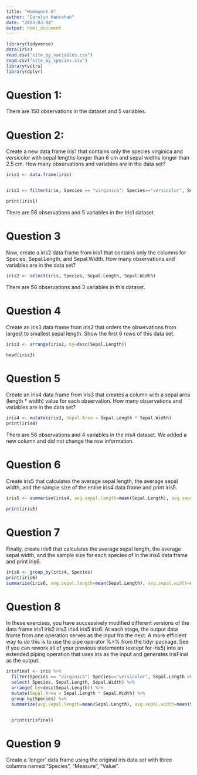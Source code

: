 ```yaml
---
title: "Homework 6"
author: "Carolyn Hanrahan"
date: "2023-03-04"
output: html_document
---
```



```r
library(tidyverse)
data(iris)
read.csv("site_by_variables.csv")
read.csv("site_by_species.csv")
library(vctrs)
library(dplyr)


```

# Question 1: 
There are 150 observations in the dataset and 5 variables. 

# Question 2: 
Create a new data frame iris1 that contains only the species virginica and versicolor with sepal lengths longer than 6 cm and sepal widths longer than 2.5 cm. How many observations and variables are in the data set?


```r
iris1 <- data.frame(iris)


iris1 <- filter(iris, Species == "virginica"| Species=="versicolor", Sepal.Length > 6, Sepal.Width >2.5)

print(iris1)

```

There are 56 observations and 5 variables in the Iris1 dataset.

# Question 3
Now, create a iris2 data frame from iris1 that contains only the columns for Species, Sepal.Length, and Sepal.Width. How many observations and variables are in the data set?


```r
iris2 <- select(iris, Species, Sepal.Length, Sepal.Width)


```
There are 56 observations and 3 variables in this dataset. 

# Question 4
Create an iris3 data frame from iris2 that orders the observations from largest to smallest sepal length. Show the first 6 rows of this data set.

```r
iris3 <- arrange(iris2, by=desc(Sepal.Length))

head(iris3)

```


# Question 5
Create an iris4 data frame from iris3 that creates a column with a sepal area (length * width) value for each observation. How many observations and variables are in the data set?

```r

iris4 <- mutate(iris3, Sepal.Area = Sepal.Length * Sepal.Width)
print(iris4)

```

There are 56 observations and 4 variables in the iris4 dataset. We added a new column and did not change the row information. 

# Question 6 
Create iris5 that calculates the average sepal length, the average sepal width, and the sample size of the entire iris4 data frame and print iris5.

```r
iris5 <- summarize(iris4, avg.sepal.length=mean(Sepal.Length), avg.sepal.width=mean(Sepal.Width), TotalNumber=n())

print(iris5)

```


# Question 7 
Finally, create iris6 that calculates the average sepal length, the average sepal width, and the sample size for each species of in the iris4 data frame and print iris6.

```r
iris6 <- group_by(iris4, Species)
print(iris6)
summarize(iris6, avg.sepal.length=mean(Sepal.Length), avg.sepal.width=mean(Sepal.Width), TotalNumber=n())

```

# Question 8
In these exercises, you have successively modified different versions of the data frame iris1 iris2 iris3 iris4 iris5 iris6. At each stage, the output data frame from one operation serves as the input fro the next. A more efficient way to do this is to use the pipe operator %>% from the tidyr package. See if you can rework all of your previous statements (except for iris5) into an extended piping operation that uses iris as the input and generates irisFinal as the output.

```r
irisfinal <- iris %>% 
  filter(Species == "virginica"| Species=="versicolor", Sepal.Length >6, Sepal.Width >2.5) %>%
  select( Species, Sepal.Length, Sepal.Width) %>%
  arrange( by=desc(Sepal.Length)) %>%
  mutate(Sepal.Area = Sepal.Length * Sepal.Width) %>%
  group_by(Species) %>%
  summarize(avg.sepal.length=mean(Sepal.Length), avg.sepal.width=mean(Sepal.Width), TotalNumber=n())


  print(irisfinal)


```


# Question 9 
Create a ‘longer’ data frame using the original iris data set with three columns named “Species”, “Measure”, “Value”.






